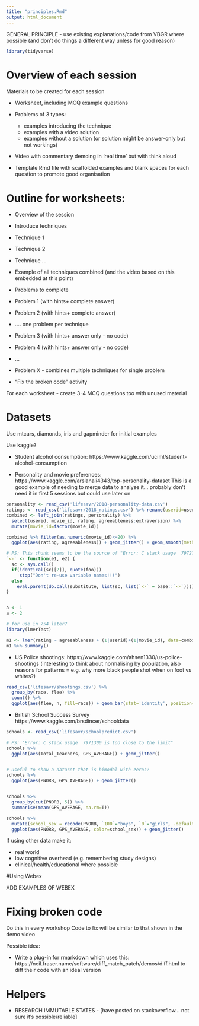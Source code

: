```yaml
---
title: "principles.Rmd"
output: html_document
---
```


GENERAL PRINCIPLE - use existing explanations/code from VBGR where possible (and don't do things a different way unless for good reason)

```r
library(tidyverse)
```

# Overview of each session 

Materials to be created for each session

- Worksheet, including MCQ example questions

- Problems of 3 types:
  - examples introducing the technique
  - examples with a video solution
  - examples without a solution (or solution might be answer-only but not workings)

- Video with commentary demoing in 'real time' but with think aloud

- Template Rmd file with scaffolded examples and blank spaces for each question to promote good organisation

#  Outline for worksheets:

- Overview of the session

- Introduce techniques
- Technique 1
- Technique 2
- Technique ...

- Example of all techniques combined (and the video based on this embedded at this point)

- Problems to complete
- Problem 1 (with hints+ complete answer)
- Problem 2 (with hints+ complete answer)
- .... one problem per technique

- Problem 3 (with hints+ answer only - no code)
- Problem 4 (with hints+ answer only - no code)
- ...

- Problem X - combines multiple techniques for single problem

- "Fix the broken code" activity

For each worksheet - create 3-4 MCQ questions too with unused material

# Datasets

Use mtcars, diamonds, iris and gapminder for initial examples

Use kaggle?

- Student alcohol consumption: https://www.kaggle.com/uciml/student-alcohol-consumption

- Personality and movie preferences: https://www.kaggle.com/arslanali4343/top-personality-dataset This is a good example of needing to merge data to analyse it... probably don't need it in first 5 sessions but could use later on


```r
personality <- read_csv('lifesavr/2018-personality-data.csv')
ratings <- read_csv('lifesavr/2018_ratings.csv') %>% rename(userid=useri)
combined <- left_join(ratings, personality) %>% 
  select(userid, movie_id, rating, agreeableness:extraversion) %>% 
  mutate(movie_id=factor(movie_id))

combined %>% filter(as.numeric(movie_id)<=20) %>% 
  ggplot(aes(rating, agreeableness)) + geom_jitter() + geom_smooth(method="lm") + facet_wrap("movie_id")
```


```r
# PS: This chunk seems to be the source of "Error: C stack usage  7972756 is too close to the limit"
`<-` <- function(e1, e2) {
  sc <- sys.call()
  if(identical(sc[[2]], quote(foo)))
     stop("Don't re-use variable names!!!")
  else
    eval.parent(do.call(substitute, list(sc, list(`<-` = base::`<-`))))
}


a <- 1
a <- 2
```

```r
# for use in 754 later?
library(lmerTest)

m1 <- lmer(rating ~ agreeableness + (1|userid)+(1|movie_id), data=combined %>% sample_n(10e3)) 
m1 %>% summary()
```

- US Police shootings: https://www.kaggle.com/ahsen1330/us-police-shootings (interesting to think about normalising by population, also reasons for patterns =  e.g. why more black people shot when on foot vs whites?)


```r
read_csv('lifesavr/shootings.csv') %>% 
  group_by(race, flee) %>% 
  count() %>% 
  ggplot(aes(flee, n, fill=race)) + geom_bar(stat='identity', position="fill")
```


- British School Success Survey https://www.kaggle.com/brsdincer/schooldata

```r
schools <- read_csv('lifesavr/schoolpredict.csv')

# PS: "Error: C stack usage  7971300 is too close to the limit"
schools %>% 
  ggplot(aes(Total_Teachers, GPS_AVERAGE)) + geom_jitter()


# useful to show a dataset that is bimodal with zeros?
schools %>% 
  ggplot(aes(PNORB, GPS_AVERAGE)) + geom_jitter()


schools %>% 
  group_by(cut(PNORB, 5)) %>% 
  summarise(mean(GPS_AVERAGE, na.rm=T))

schools %>% 
  mutate(school_sex = recode(PNORB, `100`="boys", `0`="girls", .default="mixed" )) %>% 
  ggplot(aes(PNORB, GPS_AVERAGE, color=school_sex)) + geom_jitter()
```

If using other data make it:

- real world
- low cognitive overhead (e.g. remembering study designs)
- clinical/health/educational where possible

#Using Webex

ADD EXAMPLES OF WEBEX

# Fixing  broken code

Do this in every workshop
Code to fix will be similar to that shown in the demo video 

Possible idea:

- Write a plug-in for rmarkdown which uses this: https://neil.fraser.name/software/diff_match_patch/demos/diff.html to diff their code with an ideal version


# Helpers 

- RESEARCH IMMUTABLE STATES - [have posted on stackoverflow... not sure it's possible/reliable]
